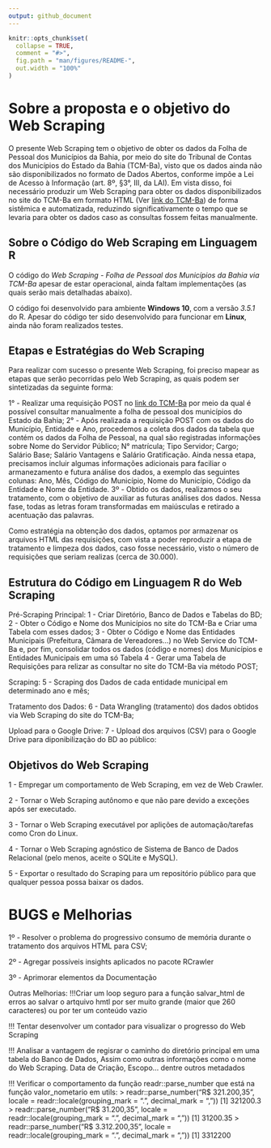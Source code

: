 ```yaml
---
output: github_document
---
```


<!-- README.md is generated from README.Rmd. Please edit that file -->

```r
knitr::opts_chunk$set(
  collapse = TRUE,
  comment = "#>",
  fig.path = "man/figures/README-",
  out.width = "100%"
)
```
# Sobre a proposta e o objetivo do Web Scraping

O presente Web Scraping tem o objetivo de obter os dados da Folha de Pessoal dos Municípios da Bahia, por meio do site do Tribunal de Contas dos Municípios do Estado da Bahia (TCM-Ba), visto que os dados ainda não são disponibilizados no formato de Dados Abertos, conforme impõe a Lei de Acesso à Informação (art. 8º, §3°, III, da LAI). Em vista disso, foi necessário produzir um Web Scraping para obter os dados disponibilizados no site do TCM-Ba em formato HTML (Ver [link do TCM-Ba](http://www.tcm.ba.gov.br/portal-da-cidadania/pessoal/)) de forma sistêmica e automatizada, reduzindo significativamente o tempo que se levaria para obter os dados caso as consultas fossem feitas manualmente.


## Sobre o Código do Web Scraping em Linguagem R

O código do *Web Scraping - Folha de Pessoal dos Municípios da Bahia via TCM-Ba* apesar de estar operacional, ainda faltam implementações (as quais serão mais detalhadas abaixo).

O código foi desenvolvido para ambiente **Windows 10**, com a versão *3.5.1* do R. Apesar do código ter sido desenvolvido para funcionar em **Linux**, ainda não foram realizados testes.


## Etapas e Estratégias do Web Scraping

Para realizar com sucesso o presente Web Scraping, foi preciso mapear as etapas que serão pecorridas pelo Web Scraping, as quais podem ser sintetizadas da seguinte forma:

1° - Realizar uma requisição POST no [link do TCM-Ba](http://www.tcm.ba.gov.br/portal-da-cidadania/pessoal/) por meio da qual é possível consultar manualmente a folha de pessoal dos municípios do Estado da Bahia;
2° - Após realizada a requisição POST com os dados do Município, Entidade e Ano, procedemos a coleta dos dados da tabela que contém os dados da Folha de Pessoal, na qual são registradas informações sobre Nome do Servidor Público; N° matrícula; Tipo Servidor; Cargo; Salário Base; Salário Vantagens e Salário Gratificação. Ainda nessa etapa, precisamos incluir algumas informações adicionais para faciliar o armanezamento e futura análise dos dados, a exemplo das seguintes colunas: Ano, Mês, Código do Município, Nome do Município, Código da Entidade e Nome da Entidade.
3º - Obtido os dados, realizamos o seu tratamento, com o objetivo de auxiliar as futuras análises dos dados. Nessa fase, todas as letras foram transformadas em maiúsculas e retirado a acentuação das palavras.

Como estratégia na obtenção dos dados, optamos por armazenar os arquivos HTML das requisições, com vista a poder reproduzir a etapa de tratamento e limpeza dos dados, caso fosse necessário, visto o número de requisições que seriam realizas (cerca de 30.000).

## Estrutura do Código em Linguagem R do Web Scraping

Pré-Scraping Principal:
1 - Criar Diretório, Banco de Dados e Tabelas do BD;
2 - Obter o Código e Nome dos Municípios no site do TCM-Ba e Criar uma Tabela com esses dados;
3 - Obter o Código e Nome das Entidades Municipais (Prefeitura, Câmara de Vereadores...) no Web Service do TCM-Ba e, por fim, consolidar todos os dados (código e nomes) dos Municípios e Entidades Municipais em uma só Tabela
4 - Gerar uma Tabela de Requisições para relizar as consultar no site do TCM-Ba via método POST;

Scraping:
5 - Scraping dos Dados de cada entidade municipal em determinado ano e mês;

Tratamento dos Dados:
6 - Data Wrangling (tratamento) dos dados obtidos via Web Scraping do site do TCM-Ba;

Upload para o Google Drive:
7 - Upload dos arquivos (CSV) para o Google Drive para diponibilização do BD ao público:

## Objetivos do Web Scraping

1 - Empregar um comportamento de Web Scraping, em vez de Web Crawler.

2 - Tornar o Web Scraping autônomo e que não pare devido a exceções após ser executado.

3 - Tornar o Web Scraping executável por aplições de automação/tarefas como Cron do Linux.

4 - Tornar o Web Scraping agnóstico de Sistema de Banco de Dados Relacional (pelo menos, aceite o SQLite e MySQL).

5 - Exportar o resultado do Scraping para um repositório público para que qualquer pessoa possa baixar os dados.

# BUGS e Melhorias


1º - Resolver o problema do progressivo consumo de memória durante o tratamento dos arquivos HTML para CSV;

2º - Agregar possíveis insights aplicados no pacote RCrawler

3º - Aprimorar elementos da Documentação

Outras Melhorias:
!!!Criar um loop seguro para a função salvar_html de erros ao salvar o artquivo hmtl por ser muito grande (maior que 260 caracteres) ou por ter um conteúdo vazio

!!! Tentar desenvolver um contador para visualizar o progresso do Web Scraping

!!! Analisar a vantagem de regisrar o caminho do diretório principal em uma tabela do Banco de Dados,
Assim como outras informações como o nome do Web Scraping. Data de Criação, Escopo... dentre outros metadados

!!! Verificar o comportamento da função readr::parse_number que está na função valor_nometario em utils:
> readr::parse_number("R$ 321.200,35", locale = readr::locale(grouping_mark = ".", decimal_mark = ","))
[1] 321200.3
> readr::parse_number("R$ 31.200,35", locale = readr::locale(grouping_mark = ".", decimal_mark = ","))
[1] 31200.35
> readr::parse_number("R$ 3.312.200,35", locale = readr::locale(grouping_mark = ".", decimal_mark = ","))
[1] 3312200





